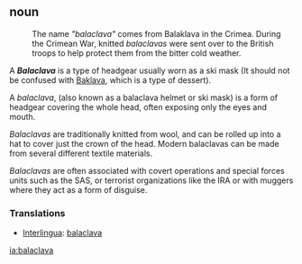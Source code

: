 ==noun==

:The name ''"balaclava"'' comes from Balaklava in the Crimea. During the Crimean War, knitted ''balaclavas'' were sent over to the British troops to help protect them from the bitter cold weather.

A ''' ''Balaclava'' ''' is a type of headgear usually worn as a ski mask (It should not be confused with [[Baklava]], which is a type of dessert).

A ''balaclava'', (also known as a balaclava helmet or ski mask) is a form of headgear covering the whole head, often exposing only the eyes and mouth. 

''Balaclavas'' are traditionally knitted from wool, and can be rolled up into a hat to cover just the crown of the head. Modern balaclavas can be made from several different textile materials.

''Balaclavas'' are often associated with covert operations and special forces units such as the SAS, or terrorist organizations like the IRA or with muggers where they act as a form of disguise.


=== Translations ===
*[[Interlingua]]: [[balaclava]]

[[ia:balaclava]]